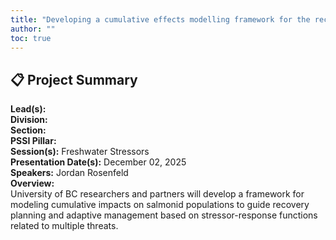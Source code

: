 ```yaml
---
title: "Developing a cumulative effects modelling framework for the recovery of aquatic salmonid populations"
author: ""
toc: true
---
```


## 📋 Project Summary

**Lead(s):**   
**Division:**   
**Section:**   
**PSSI Pillar:**   
**Session(s):** Freshwater Stressors  
**Presentation Date(s):** December 02, 2025  
**Speakers:** Jordan Rosenfeld  
**Overview:**  
University of BC researchers and partners will develop a framework for modeling cumulative impacts on salmonid populations to guide recovery planning and adaptive management based on stressor-response functions related to multiple threats.   


